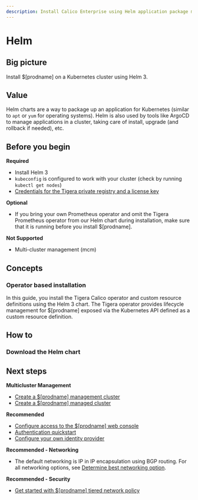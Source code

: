 ```yaml
---
description: Install Calico Enterprise using Helm application package manager.
---
```



# Helm

## Big picture

Install $[prodname] on a Kubernetes cluster using Helm 3.

## Value

Helm charts are a way to package up an application for Kubernetes (similar to `apt` or `yum` for operating systems). Helm is also used by tools like ArgoCD to manage applications in a cluster, taking care of install, upgrade (and rollback if needed), etc.

## Before you begin

**Required**

- Install Helm 3
- `kubeconfig` is configured to work with your cluster (check by running `kubectl get nodes`)
- [Credentials for the Tigera private registry and a license key](../calico-enterprise.mdx)

**Optional**

- If you bring your own Prometheus operator and omit the Tigera Prometheus operator from our Helm chart during installation, make sure that it is running before you install $[prodname].

**Not Supported**

- Multi-cluster management (mcm)

<!-- TODO(dimitrin) Add supported cluster type after verification

management and managed clusters -->

## Concepts

### Operator based installation

In this guide, you install the Tigera Calico operator and custom resource definitions using the Helm 3 chart. The Tigera operator provides lifecycle management for $[prodname] exposed via the Kubernetes API defined as a custom resource definition.

## How to

### Download the Helm chart

<GettingStartedInstallOnClustersKubernetesHelm />

## Next steps

**Multicluster Management**

- [Create a $[prodname] management cluster](../../../multicluster/create-a-management-cluster.mdx)
- [Create a $[prodname] managed cluster](../../../multicluster/create-a-managed-cluster.mdx)

**Recommended**

- [Configure access to the $[prodname] web console](../../../operations/cnx/access-the-manager.mdx)
- [Authentication quickstart](../../../operations/cnx/authentication-quickstart.mdx)
- [Configure your own identity provider](../../../operations/cnx/configure-identity-provider.mdx)

**Recommended - Networking**

- The default networking is IP in IP encapsulation using BGP routing. For all networking options, see [Determine best networking option](../../../networking/determine-best-networking.mdx).

**Recommended - Security**

- [Get started with $[prodname] tiered network policy](../../../network-policy/policy-tiers/tiered-policy.mdx)
